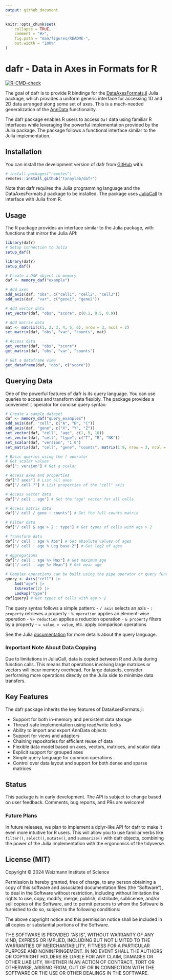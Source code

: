 ```yaml
---
output: github_document
---
```


<!-- README.md is generated from README.Rmd. Please edit that file -->

```r
knitr::opts_chunk$set(
    collapse = TRUE,
    comment = "#>",
    fig.path = "man/figures/README-",
    out.width = "100%"
)
```

# dafr - Data in Axes in Formats for R

<!-- badges: start -->
[![R-CMD-check](https://github.com/tanaylab/dafr/actions/workflows/R-CMD-check.yaml/badge.svg)](https://github.com/tanaylab/dafr/actions/workflows/R-CMD-check.yaml)
<!-- badges: end -->

The goal of dafr is to provide R bindings for the [DataAxesFormats.jl](https://github.com/tanaylab/DataAxesFormats.jl) Julia package, which provides a uniform generic interface for accessing 1D and 2D data arranged along some set of axes. This is a much-needed generalization of the [AnnData](https://github.com/scverse/anndata) functionality.

The dafr package enables R users to access `Daf` data using familiar R interfaces while leveraging the powerful implementation provided by the Julia package. The package follows a functional interface similar to the Julia implementation.

## Installation

You can install the development version of dafr from [GitHub](https://github.com/) with:

``` r
# install.packages("remotes")
remotes::install_github("tanaylab/dafr")
```

Note that dafr requires the Julia programming language and the DataAxesFormats.jl package to be installed. The package uses [JuliaCall](https://github.com/Non-Contradiction/JuliaCall) to interface with Julia from R.

## Usage

The R package provides an interface similar to the Julia package, with functions that mirror the Julia API:

```r
library(dafr)
# Setup connection to Julia
setup_daf()
```

```r
library(dafr)
setup_daf()
```

```r
# Create a DAF object in memory
daf <- memory_daf("example")

# Add axes
add_axis(daf, "obs", c("cell1", "cell2", "cell3"))
add_axis(daf, "var", c("gene1", "gene2"))

# Add vector data
set_vector(daf, "obs", "score", c(0.1, 0.5, 0.9))

# Add matrix data
mat <- matrix(c(1, 2, 3, 4, 5, 6), nrow = 3, ncol = 2)
set_matrix(daf, "obs", "var", "counts", mat)

# Access data
get_vector(daf, "obs", "score")
get_matrix(daf, "obs", "var", "counts")

# Get a dataframe view
get_dataframe(daf, "obs", c("score"))
```

## Querying Data

One of the powerful features of dafr is its query language. You can use queries to access and transform data flexibly. The package provides a convenient `[` operator for concise query syntax:

```r
# Create a sample dataset
daf <- memory_daf("query_examples")
add_axis(daf, "cell", c("A", "B", "C"))
add_axis(daf, "gene", c("X", "Y", "Z"))
set_vector(daf, "cell", "age", c(1, 5, 10))
set_vector(daf, "cell", "type", c("T", "B", "NK"))
set_scalar(daf, "version", "1.0")
set_matrix(daf, "cell", "gene", "counts", matrix(1:9, nrow = 3, ncol = 3))

# Basic queries using the [ operator
# Get scalar values
daf[": version"] # Get a scalar

# Access axes and properties
daf["? axes"] # List all axes
daf["/ cell ?"] # List properties of the "cell" axis

# Access vector data
daf["/ cell : age"] # Get the "age" vector for all cells

# Access matrix data
daf["/ cell / gene : counts"] # Get the full counts matrix

# Filter data
daf["/ cell & age > 2 : type"] # Get types of cells with age > 2

# Transform data
daf["/ cell : age % Abs"] # Get absolute values of ages
daf["/ cell : age % Log base 2"] # Get log2 of ages

# Aggregations
daf["/ cell : age %> Max"] # Get maximum age
daf["/ cell : age %> Mean"] # Get mean age

# Complex operations can be built using the pipe operator or query functions
query <- Axis("cell") |>
    And("age") |>
    IsGreater(2) |>
    Lookup("type")
daf[query] # Get types of cells with age > 2
```

The query syntax follows a simple pattern:
- `/ axis` selects an axis
- `: property` retrieves a property
- `% operation` applies an element-wise operation
- `%> reduction` applies a reduction operation
- `& property` filters by a property
- `= value`, `> value`, etc. apply comparison operations

See the Julia [documentation](https://tanaylab.github.io/DataAxesFormats.jl/v0.1.2/queries.html) for more details about the query language.

### Important Note About Data Copying

Due to limitations in JuliaCall, data is copied between R and Julia during function calls. This means that operations involving large matrices or vectors will incur memory overhead. For large datasets, consider performing more operations directly on the Julia side to minimize data transfers.

## Key Features

The dafr package inherits the key features of DataAxesFormats.jl:

- Support for both in-memory and persistent data storage
- Thread-safe implementation using read/write locks
- Ability to import and export AnnData objects
- Support for views and adapters
- Chaining repositories for efficient reuse of data
- Flexible data model based on axes, vectors, matrices, and scalar data
- Explicit support for grouped axes
- Simple query language for common operations
- Control over data layout and support for both dense and sparse matrices

## Status

This package is in early development. The API is subject to change based on user feedback. Comments, bug reports, and PRs are welcome!

### Future Plans

In future releases, we plan to implement a dplyr-like API for dafr to make it even more intuitive for R users. This will allow you to use familiar verbs like `filter()`, `select()`, `mutate()`, and `summarize()` with dafr objects, combining the power of the Julia implementation with the ergonomics of the tidyverse.

## License (MIT)

Copyright © 2024 Weizmann Institute of Science

Permission is hereby granted, free of charge, to any person obtaining a copy of this software and associated documentation files (the "Software"), to deal in the Software without restriction, including without limitation the rights to use, copy, modify, merge, publish, distribute, sublicense, and/or sell copies of the Software, and to permit persons to whom the Software is furnished to do so, subject to the following conditions:

The above copyright notice and this permission notice shall be included in all copies or substantial portions of the Software.

THE SOFTWARE IS PROVIDED "AS IS", WITHOUT WARRANTY OF ANY KIND, EXPRESS OR IMPLIED, INCLUDING BUT NOT LIMITED TO THE WARRANTIES OF MERCHANTABILITY, FITNESS FOR A PARTICULAR PURPOSE AND NONINFRINGEMENT. IN NO EVENT SHALL THE AUTHORS OR COPYRIGHT HOLDERS BE LIABLE FOR ANY CLAIM, DAMAGES OR OTHER LIABILITY, WHETHER IN AN ACTION OF CONTRACT, TORT OR OTHERWISE, ARISING FROM, OUT OF OR IN CONNECTION WITH THE SOFTWARE OR THE USE OR OTHER DEALINGS IN THE SOFTWARE.
